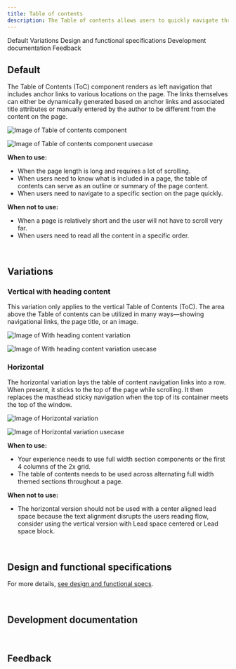 ```yaml
---
title: Table of contents
description: The Table of contents allows users to quickly navigate through long pages by providing jump links to different sections of the content within a single page.
---
```



<ComponentDescription name="Table of contents" type="layout" />

<AnchorLinks>

<AnchorLink>Default</AnchorLink>
<AnchorLink>Variations</AnchorLink>
<AnchorLink>Design and functional specifications</AnchorLink>
<AnchorLink>Development documentation</AnchorLink>
<AnchorLink>Feedback</AnchorLink>

</AnchorLinks>

## Default
The Table of Contents (ToC) component renders as left navigation that includes anchor links to various locations on the page. The links themselves can either be dynamically generated based on anchor links and associated title attributes or manually entered by the author to be different from the content on the page.

<Row>
<Column colMd={8} colLg={8}>

![Image of Table of contents component](../../images/component/table-of-contents/table-of-content-default.jpg)

</Column>
</Row>

<Title>Use case</Title>

![Image of Table of contents component usecase](../../images/component/table-of-contents/table-of-content-default-use-case.jpg)

**When to use:**
* When the page length is long and requires a lot of scrolling.
* When users need to know what is included in a page, the table of contents can serve as an outline or summary of the page content.
* When users need to navigate to a specific section on the page quickly.

**When not to use:**
* When a page is relatively short and the user will not have to scroll very far.
* When users need to read all the content in a specific order.

<br />

## Variations

### Vertical with heading content
This variation only applies to the vertical Table of Contents (ToC). The area above the Table of contents can be utilized in many ways—showing navigational links, the page title, or an image.

<Row>
<Column colMd={8} colLg={8}>

![Image of With heading content variation](../../images/component/table-of-contents/table-of-content-with-heading-content.jpg)

</Column>
</Row>

<Title>Use case</Title>

![Image of With heading content variation usecase](../../images/component/table-of-contents/table-of-content-with-heading-content-use-case.jpg)


### Horizontal
The horizontal variation lays the table of content navigation links into a row. When present, it sticks to the top of the page while scrolling. It then replaces the masthead sticky navigation when the top of its container meets the top of the window.

![Image of Horizontal variation](../../images/component/table-of-contents/table-of-contents-horizontal.jpg)


<Title>Use case</Title>

![Image of Horizontal variation usecase](../../images/component/table-of-contents/table-of-contents-horizontal-use-case.jpg)

**When to use:**

* Your experience needs to use full width section components or the first 4 columns of the 2x grid.
* The table of contents needs to be used across alternating full width themed sections throughout a page.

**When not to use:**

* The horizontal version should not be used with a center aligned lead space because the text alignment disrupts the users reading flow, consider using the vertical version with Lead space centered or Lead space block.


<br />

## Design and functional specifications

For more details, [see design and functional specs](https://ibm.box.com/s/yfuicifhfeaefp4rl0pp62dpeacr18ry).

<br />

## Development documentation

<ComponentStatus name="Table of contents" type="layout" />

<br />

## Feedback

<ComponentFeedback />

